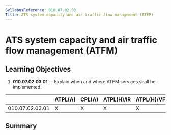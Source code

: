 ```yaml
---
SyllabusReference: 010.07.02.03
Title: ATS system capacity and air traffic flow management (ATFM)
---
```


# ATS system capacity and air traffic flow management (ATFM)

## Learning Objectives

1.  **010.07.02.03.01** -- Explain when and where ATFM services shall be
    implemented.

|                 | ATPL(A) | CPL(A) | ATPL(H)/IR | ATPL(H)/VFR | CPL(H) | IR  | CBIR(A) |
| --------------- | ------- | ------ | ---------- | ----------- | ------ | --- | ------- |
| 010.07.02.03.01 | X       | X      | X          | X           | X      | X   | X       |

## Summary
